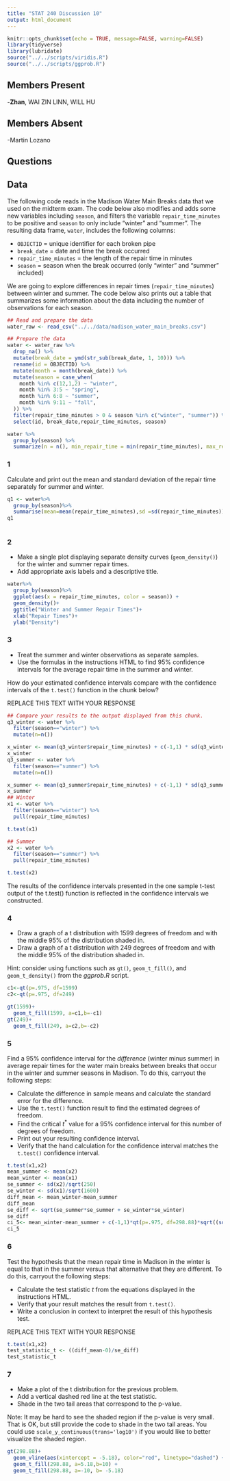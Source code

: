 ```yaml
---
title: "STAT 240 Discussion 10"
output: html_document
---
```


```r
knitr::opts_chunk$set(echo = TRUE, message=FALSE, warning=FALSE)
library(tidyverse)
library(lubridate)
source("../../scripts/viridis.R")
source("../../scripts/ggprob.R")
```
## Members Present
-**Zhan**, WAI ZIN LINN, WILL HU

## Members Absent
-Martin Lozano

## Questions

## Data

The following code reads in the Madison Water Main Breaks data that we used on the midterm exam.  The code below also modifies and adds some new variables including `season`, and filters the variable `repair_time_minutes` to be positive and `season` to only include "winter" and "summer".  The resulting data frame, `water`, includes the following columns:

- `OBJECTID` = unique identifier for each broken pipe   
- `break_date` = date and time the break occurred      
- `repair_time_minutes` = the length of the repair time in minutes     
- `season` = season when the break occurred (only "winter" and "summer" included)   

We are going to explore differences in repair times (`repair_time_minutes`) between winter and summer. The code below also prints out a table that summarizes some information about the data including the number of observations for each season.

```r
## Read and prepare the data
water_raw <- read_csv("../../data/madison_water_main_breaks.csv") 

## Prepare the data
water <- water_raw %>%
  drop_na() %>%
  mutate(break_date = ymd(str_sub(break_date, 1, 10))) %>%
  rename(id = OBJECTID) %>%
  mutate(month = month(break_date)) %>%
  mutate(season = case_when(
    month %in% c(12,1,2) ~ "winter",
    month %in% 3:5 ~ "spring",
    month %in% 6:8 ~ "summer",
    month %in% 9:11 ~ "fall",
  )) %>%
  filter(repair_time_minutes > 0 & season %in% c("winter", "summer")) %>%
  select(id, break_date,repair_time_minutes, season)

water %>%
  group_by(season) %>%
  summarize(n = n(), min_repair_time = min(repair_time_minutes), max_repair_time = max(repair_time_minutes))
```

### 1 

Calculate and print out the mean and standard deviation of the repair time separately for summer and winter.  
```r
q1 <- water%>%
  group_by(season)%>%
  summarise(mean=mean(repair_time_minutes),sd =sd(repair_time_minutes))
q1
  
```


### 2

- Make a single plot displaying separate density curves (`geom_density()`) for the winter and summer repair times.  
- Add appropriate axis labels and a descriptive title.
```r
water%>%
  group_by(season)%>%
  ggplot(aes(x = repair_time_minutes, color = season)) +
  geom_density()+
  ggtitle("Winter and Summer Repair Times")+
  xlab("Repair Times")+
  ylab("Density")
```


### 3

- Treat the summer and winter observations as separate samples.  
- Use the formulas in the instructions HTML to find 95% confidence intervals for the average repair time in the summer and winter.  

How do your estimated confidence intervals compare with the confidence intervals of the `t.test()` function in the chunk below?

REPLACE THIS TEXT WITH YOUR RESPONSE

```r
## Compare your results to the output displayed from this chunk.
q3_winter <- water %>%
  filter(season=="winter") %>%
  mutate(n=n())

x_winter <- mean(q3_winter$repair_time_minutes) + c(-1,1) * sd(q3_winter$repair_time_minutes)/sqrt(q3_winter$n[1])* qt(p=.975, df=1599)
x_winter
q3_summer <- water %>%
  filter(season=="summer") %>%
  mutate(n=n())

x_summer <- mean(q3_summer$repair_time_minutes) + c(-1,1) * sd(q3_summer$repair_time_minutes)/sqrt(q3_summer$n[1])* qt(p=.975, df=249)
x_summer
## Winter
x1 <- water %>%
  filter(season=="winter") %>%
  pull(repair_time_minutes)

t.test(x1)

## Summer
x2 <- water %>%
  filter(season=="summer") %>%
  pull(repair_time_minutes)

t.test(x2)
```
The results of the confidence intervals presented in the one sample t-test output of the t.test() function is reflected in the confidence intervals we constructed. 


### 4

- Draw a graph of a t distribution with 1599 degrees of freedom and with the middle 95% of the distribution shaded in.  
- Draw a graph of a t distribution with 249 degrees of freedom and with the middle 95% of the distribution shaded in.

Hint:  consider using functions such as `gt()`, `geom_t_fill()`, and `geom_t_density()` from the *ggprob.R* script.

```r
c1<-qt(p=.975, df=1599)
c2<-qt(p=.975, df=249)

gt(1599)+
  geom_t_fill(1599, a=c1,b=-c1)
gt(249)+
  geom_t_fill(249, a=c2,b=-c2)
```

### 5

Find a 95% confidence interval for the *difference* (winter minus summer) in average repair times for the water main breaks between breaks that occur in the winter and summer seasons in Madison.  To do this, carryout the following steps:

- Calculate the difference in sample means and calculate the standard error for the difference.  
-  Use the `t.test()` function result to find the estimated degrees of freedom.  
-  Find the critical $t^*$ value for a 95% confidence interval for this number of degrees of freedom.  
-  Print out your resulting confidence interval.  
-  Verify that the hand calculation for the confidence interval matches the `t.test()` confidence interval.  

```r
t.test(x1,x2)
mean_summer <- mean(x2)
mean_winter <- mean(x1)
se_summer <- sd(x2)/sqrt(250)
se_winter <- sd(x1)/sqrt(1600)
diff_mean <- mean_winter-mean_summer
diff_mean
se_diff <- sqrt(se_summer*se_summer + se_winter*se_winter)
se_diff
ci_5<- mean_winter-mean_summer + c(-1,1)*qt(p=.975, df=298.88)*sqrt((sd(x2)*sd(x2)/250)+(sd(x1)*sd(x1)/1600))
ci_5
```



### 6

Test the hypothesis that the mean repair time in Madison in the winter is equal to that in the summer versus that alternative that they are different.  To do this, carryout the following steps:

-  Calculate the test statistic $t$ from the equations displayed in the instructions HTML.  
-  Verify that your result matches the result from `t.test()`.  
-  Write a conclusion in context to interpret the result of this hypothesis test.

REPLACE THIS TEXT WITH YOUR RESPONSE

```r
t.test(x1,x2)
test_statistic_t <- ((diff_mean-0)/se_diff)
test_statistic_t
```



### 7

- Make a plot of the t distribution for the previous problem.  
- Add a vertical dashed red line at the test statistic.  
- Shade in the two tail areas that correspond to the p-value.  

Note:  It may be hard to see the shaded region if the p-value is very small.  That is OK, but still provide the code to shade in the two tail areas.  You could use `scale_y_continuous(trans='log10')` if you would like to better visualize the shaded region.
```r
gt(298.88)+
  geom_vline(aes(xintercept = -5.18), color="red", linetype="dashed") +
  geom_t_fill(298.88, a=5.18,b=10) +
  geom_t_fill(298.88, a=-10, b= -5.18)
```

